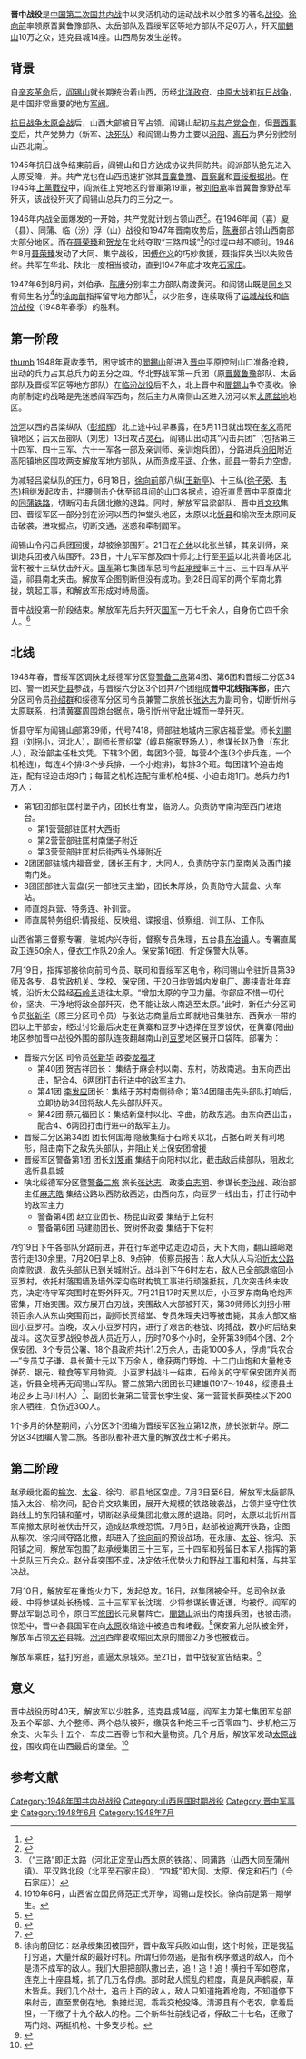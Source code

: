 {{Infobox Military Conflict|
campaign=國共內戰|
image=|
caption=|
conflict=晋中战役|
partof=[[第二次国共内战|第二次国共内战]]|
date=1948年6月18日－1948年7月21日|
place={{ROC}}[[山西省|山西省]]晋中|
result=閻錫山晋中主力被歼，失去对晋中平原的控制，山西局势逆转。|
combatant1=[[File:People's_Liberation_Army_Flag_of_the_People's_Republic_of_China.svg|25px]] [[中国人民解放军|中国人民解放军]]<br />华北野战军第一兵团|
combatant2=[[File:Flag_of_the_Republic_of_China_Army.svg|25px]] [[中国国民革命军|国军]]| 
commander1=[[File:People's_Liberation_Army_Flag_of_the_People's_Republic_of_China.svg|25px]] [[徐向前|徐向前]]<small>司令员兼政治委员</small><br />
[[File:People's_Liberation_Army_Flag_of_the_People's_Republic_of_China.svg|25px]] [[周士第|周士第]]|
commander2=[[File:Flag_of_the_Republic_of_China_Army.svg|25px]] [[閻錫山|閻錫山]]|
strength1=|55,000
strength2=|120,000
casualties1=|7,000~10,000
casualties2=|全數潰滅
}}

'''晋中战役'''是[[中国|中国]][[第二次国共内战|第二次国共内战]]中以灵活机动的运动战术以少胜多的著名[[战役|战役]]。[[徐向前|徐向前]]率领原晋冀鲁豫部队、太岳部队及晋绥军区等地方部队不足6万人，歼灭[[閻錫山|閻錫山]]10万之众，连克县城14座。山西局势发生逆转。

==背景==
自[[辛亥革命|辛亥革命]]后，[[阎锡山|阎锡山]]就长期统治着山西，历经[[北洋政府|北洋政府]]、[[中原大战|中原大战]]和[[抗日战争|抗日战争]]，是中国非常重要的地方[[军阀|军阀]]。

[[抗日战争|抗日战争]][[太原会战|太原会战]]后，山西大部被日军占领。阎锡山起初[[牺牲救国同盟会|与共产党合作]]，但[[晋西事变|晋西事变]]后，共产党势力（新军、[[决死队|决死队]]）和阎锡山势力主要以[[汾阳|汾阳]]、[[离石|离石]]为界分别控制山西北南<ref>{{citation|url=http://cpc.people.com.cn/GB/64162/82819/119648/119718/7092246.html|title=回忆山西新军|author=[[薄一波|薄一波]]|date=1987-04-07|accessdate=2009-11-29|archive-date=2019-05-02|archive-url=https://web.archive.org/web/20190502083148/http://cpc.people.com.cn/GB/64162/82819/119648/119718/7092246.html|dead-url=no}}</ref>。{{fact |阎为了巩固自己的利益，和日本有一定程度的合作。}}

1945年抗日战争结束前后，阎锡山和日方达成协议共同防共。阎派部队抢先进入太原受降，并。共产党也在山西迅速扩张其[[晋冀鲁豫根据地|晋冀鲁豫]]、[[晋察冀边区|晋察冀]]和[[晋绥根据地|晋绥根据地]]。在1945年[[上黨戰役|上黨戰役]]中，阎派往上党地区的晉軍第19軍，被[[刘伯承|刘伯承]]率晋冀鲁豫野战军歼灭，该战役歼灭了阎锡山总兵力的三分之一。 

1946年内战全面爆发的一开始，共产党就计划占领山西<ref>{{citation|url=http://cpc.people.com.cn/GB/69112/70190/70197/70358/4769065.html|title=准备对付蒋介石大打的作战部署|author=毛泽东|date=1946-06-19|accessdate=2009-11-29|archive-date=2014-05-31|archive-url=https://web.archive.org/web/20140531143109/http://cpc.people.com.cn/GB/69112/70190/70197/70358/4769065.html|dead-url=no}}</ref>。在1946年闻（喜）夏（县）、同蒲、临（汾）浮（山）战役和1947年晋南攻势后，[[陈赓|陈赓]]部占领山西南部大部分地区。而在[[聂荣臻|聂荣臻]]和[[贺龙|贺龙]]在北线夺取“三路四城”<ref>（“三路”即正太路（河北正定至山西太原的铁路）、同蒲路（山西大同至蒲州镇）、平汉路北段（北平至石家庄段），“四城”即大同、太原、保定和石门（今石家庄））</ref>的过程中却不顺利。1946年8月[[聂荣臻|聂荣臻]]发动了大同、集宁战役，因[[傅作义|傅作义]]的巧妙救援，聂指挥失当以失败告终。共军在华北、陕北一度相当被动，直到1947年底才攻克[[石家庄|石家庄]]。

1947年6到8月间，刘伯承、[[陈赓|陈赓]]分别率主力部队南渡黄河。和阎锡山既是[[五台县|同乡]]又有师生名分<ref>1919年6月，山西省立国民师范正式开学，阎锡山是校长。徐向前是第一期学生。</ref>的[[徐向前|徐向前]]指挥留守地方部队<ref>{{citation|url=http://cpc.people.com.cn/GB/67481/77196/77202/5292886.html|title=无限深情忆向前|author=[[薄一波|薄一波]]|date=1991-09-20|accessdate=2009-11-29|archive-date=2016-03-04|archive-url=https://web.archive.org/web/20160304075339/http://cpc.people.com.cn/GB/67481/77196/77202/5292886.html|dead-url=no}}</ref>，以少胜多，连续取得了[[运城战役|运城战役]]和[[临汾战役|临汾战役]]（1948年春季）的胜利。

==第一阶段==
[[file:Yan_Xishan.png|thumb]]
1948年夏收季节，困守城市的[[閻錫山|閻錫山]]部进入[[晋中|晋中]]平原控制山口准备抢粮，出动的兵力占其总兵力的五分之四。华北野战军第一兵团（原[[晋冀鲁豫边区|晋冀鲁豫]]部队、太岳部队及晋绥军区等地方部队）在[[临汾战役|临汾战役]]后不久，北上晋中和[[閻錫山|閻錫山]]争夺麦收。徐向前制定的战略是先迷惑阎军西向，然后主力从南侧山区进入汾河以东[[太原盆地|太原盆地]]地区。

[[汾河|汾河]]以西的吕梁纵队（[[彭绍辉|彭绍辉]]）北上途中过早暴露，在6月11日就出现在[[孝义|孝义]]高阳镇地区；后太岳部队（刘忠）13日攻占[[灵石|灵石]]。阎锡山出动其“闪击兵团”（包括第三十四军、四十三军、六十一军各一部及亲训师、亲训炮兵团），分路进兵[[汾阳|汾阳]]附近高阳镇地区围攻两支解放军地方部队，从而造成[[平遥|平遥]]、[[介休|介休]]，[[祁县|祁县]]一带兵力空虚。

为减轻吕梁纵队的压力，6月18日，[[徐向前|徐向前]]部八纵([[王新亭|王新亭]])、十三纵([[徐子荣|徐子荣]]、[[韦杰|韦杰]])相继发起攻击，拦腰侧击介休至祁县间的山口各据点，迫近直贯晋中平原南北的[[同蒲铁路|同蒲铁路]]，切断闪击兵团北撤的退路。同时，解放军吕梁部队、晋中[[肖文玖|肖文玖]]集团、晋绥军区一部分别在汾河以西的神堂头地区，太原以北[[忻州|忻县]]和榆次至太原间反击破袭，进攻据点，切断交通，迷惑和牵制閻军。

阎锡山令闪击兵团回援，却被徐部围歼。21日在[[介休|介休]]以北张兰镇，其亲训师，亲训炮兵团被八纵围歼。23日，十九军军部及四十师北上行至[[平遥|平遥]]以北洪善地区北营村被十三纵伏击歼灭。[[中国国民革命军|国军]]第七集团军总司令[[赵承绶|赵承绶]]率三十三、三十四军从平遥，祁县南北夹击。解放军企图割断但没有成功。到28日阎军的两个军南北靠拢，筑起工事，和解放军形成对峙局面。

晋中战役第一阶段结束。解放军先后共歼灭[[中国国民革命军|国军]]一万七千余人，自身伤亡四千余人。<ref>{{citation|url = http://cpc.people.com.cn/GB/69112/99987/100008/9073250.html|title = 晋中战役第一阶段作战总结|author = 徐向前|date = 1948-06-29|accessdate = 2009-10-09|archive-date = 2016-03-04|archive-url = https://web.archive.org/web/20160304081036/http://cpc.people.com.cn/GB/69112/99987/100008/9073250.html|dead-url = no}}</ref>
==北线==
1948年春，晋绥军区调陕北绥德军分区暨[[西北军区警备第二旅|警备二旅]]第4团、第6团和晋绥二分区34团、警一团来[[忻县|忻县]]参战，与晋绥六分区3个团共7个团组成'''晋中北线指挥部'''，由六分区司令员[[孙绍群|孙绍群]]和绥德军分区司令员兼警二旅旅长[[张达志|张达志]]为副司令，切断忻州与太原联系，扫清[[黄寨镇|黄寨]]周围炮台据点，吸引忻州守敌出城而一举歼灭。

忻县守军为阎锡山部第39师，代号7418，师部驻地城内三家店福音堂。师长[[刘鹏翔|刘鹏翔]]（刘拐小，河北人），副师长贾绍棠（崞县施家野场人），参谋长赵乃鲁（东北人），政治部主任杜文凭。下辖3个团，每团3个营，每营4个连(3个步兵连，一个机枪连)，每连4个排(3个步兵排，一个小炮排)，每排3个班。每团辖1个迫击炮连，配有轻迫击炮3门；每营之机枪连配有重机枪4挺、小迫击炮1门。总兵力约1万人：
*第1团团部驻匡村堡子内，团长杜有堂，临汾人。负责防守南沟至西门坡炮台。
**第1营营部驻匡村大西街
**第2营营部驻匡村南堡子附近
**第3营营部驻匡村后街西头外壕附近
*2团团部驻城内福音堂，团长王有才，大同人，负责防守东门至南关及西门接南门处。 
*3团团部驻大营盘(另一部驻天主堂)，团长朱厚焕，负责防守大营盘、火车站。 
*师直炮兵营、特务连、补训营。 
*师直属特务组织:情报组、反映组、谍报组、侦察组、训工队、工作队
山西省第三督察专署，驻城内兴寺街，督察专员朱理，五台县[[东冶镇_(五台县)|东冶镇]]人。专署直属政卫连50余人，便衣工作队20余人。保安第16团、忻定保警大队等。 

7月19日，指挥部接徐向前司令员、联司和晋绥军区电令，称闫锡山令驻忻县第39师及各专、县党政机关、学校、保安团，于20日炸毁城内发电厂、裹挟青壮年弃城，沿忻太公路经[[石岭关|石岭关]]退往太原。“增加太原的守卫力量。你部应不惜一切代价，坚决、干净地将敌全部歼灭，绝不能让敌人南逃至太原。”此时，新任六分区司令员[[张新华|张新华]]（原三分区司令员）与张达志商量后立即就地召集驻东、西黄水一带的团以上干部会，经过讨论最后决定在黄寨和豆罗中选择在豆罗设伏，在黄寨(阳曲)地区参加晋中战役外围的部队连夜翻越南山到[[豆罗镇|豆罗]]地区展开口袋阵。部署为：
*晋绥六分区 司令员[[张新华|张新华]] 政委[[龙福才|龙福才]]
**第40团 贺吉祥团长： 集结于麻会村以南、东村，防敌南逃。由东向西出击，配合4、6两团打击行进中的敌军主力。
**第41团 [[李发应|李发应]]团长：集结于苏村南侧待命；第34团阻击先头部队打响后，立即协助34团将敌人先头部队歼灭。
**第42团 蔡元福团长：集结新堡村以北、辛曲，防敌东逃。由东向西出击，配合4、6两团打击行进中的敌军主力。
*晋绥二分区第34团 团长何国海 隐蔽集结于石岭关以北，占据石岭关有利地形，阻击南下之敌先头部队，并阻止关上保安团增援
*晋绥军区警备第1团 团长[[刘笈甫|刘笈甫]] 集结于向阳村以北，截击敌后续部队，阻敌北逃忻县县城
*陕北绥德军分区暨[[西北军区警备第二旅|警备二旅]] 旅长[[张达志|张达志]]、政委[[白志明|白志明]]、参谋长[[李治州|李治州]]、政治部主任[[麻志皓|麻志皓]] 集结公路以西防敌西逃，由西向东，向豆罗一线出击，打击行动中的敌军主力
**警备第4团 赵立业团长、杨昆山政委 集结于上佐村
**警备第6团 马建勋团长、贺树怀政委 集结于下佐村
7约19日下午各部队分路前进，并在行军途中边走边动员，天下大雨，翻山越岭艰苦行走130余里。7月20日早上8、9点钟，侦察员报告：敌人大队人马沿[[108国道|忻太公路]]向南败退，敌先头部队已到关城附近。战斗到下午6时左右，敌人已全部退缩回小豆罗村，依托村落围墙及墙外深沟临时构筑工事进行顽强抵抗，几次突击终未攻克，决定待守军突围时在野外歼灭。7月21日17时天黑以后，小豆罗东南角枪炮声密集，开始突围。双方展开白刃战，突围敌人大部被歼灭，第39师师长刘拐小带领百余人从东山突围而出，副师长贾绍堂、专员朱理夫妇等被击毙，其余大部又缩回小豆罗村。当晚，攻入小豆罗村内，进行了艰苦的巷战、肉搏战，数小时后结束战斗。这次豆罗战役参战人员近万人，历时70多个小时，全歼第39师4个团、2个保安团、3个专员公署、18个县政府共计1.2万余人，击毙1000多人，俘虏“兵农合—”专员艾子谦、县长黄士元以下万余人，缴获两门野炮、十二门山炮和大量枪支弹药、银元、粮食等军用物资。小豆罗村战斗一结束，石岭关的守军保安团弃关而逃，忻县全境再无阎锡山军队。警二旅第六团团长马建雄(1917～1948，绥德县土地岔乡上马川村人）<ref>{{Cite web |url=http://sanqinyou.com/mingren/info/1262522104361209.html |title=绥德县近现代人物——马建雄 |access-date=2019-07-06 |archive-date=2019-07-06 |archive-url=https://web.archive.org/web/20190706153638/http://sanqinyou.com/mingren/info/1262522104361209.html |dead-url=no }}</ref>、副团长兼第二营营长李生俊、第一营营长薛英桂以下200余人牺牲，负伤近300人。

1个多月的休整期间，六分区3个团编为晋绥军区独立第12旅，旅长张新华。原二分区34团编入警二旅。各部队都补进大量的解放战士和子弟兵。

==第二阶段==
赵承绶北面的[[榆次|榆次]]、[[太谷|太谷]]、徐沟、祁县地区空虚。7月3日至6日，解放军太岳部队插入太谷、榆次间，配合肖文玖集团，展开大规模的铁路破袭战，占领并坚守住铁路线上的东阳镇和董村，切断赵承绶集团北撤太原的退路。同时，太原以北忻州晋军南撤太原时被伏击歼灭，造成赵承绶恐慌。7月6日，赵部被迫离开铁路，企图从榆次、徐沟间夺路北撤，却进入了[[徐向前|徐向前]]的预设战场。在永康、[[太谷|太谷]]、徐沟、东阳镇之间，解放军包围了赵承绶集团三十三军，三十四军和残留日本军人指挥的第十总队三万余众。赵分兵突围不成，决定依托优势火力和野战工事和村落，与共军决战。

7月10日，解放军在重炮火力下，发起总攻。16日，赵集团被全歼。总司令赵承绶、中将参谋处长杨城、三十三军军长沈瑞、少将参谋长曹近谦，均被俘。阎军的野战军副总司令，原日军[[独立混成旅团|旅团]]长元泉馨阵亡。[[閻錫山|閻錫山]]派出的南援兵团，也被击溃。惊恐中，晋中各县国军在向[[太原|太原]]收缩途中被追击和堵截。<ref>徐向前回忆：赵承绶集团被围歼，晋中敌军兵败如山倒，这个时候，正是我猛打穷追，大量歼敌的最好时机。所谓归师勿遏，是指有秩序撤退的敌人，而不是溃不成军的敌人。我们大胆把部队撒出去，追！追！追！横扫千军如卷席，连克上十座县城，抓了几万名俘虏。那时敌人慌乱的程度，真是风声鹤唳，草木皆兵。我们几个战士，追击上百的敌人，敌人只知道拖着枪跑，不知道停下来射击，直至累倒在地，象摊烂泥，乖乖交枪投降。清源县有个老农，拿着扁担，一下缴了十九个敌人的枪。三个新华社前线记者，俘敌三十七名，还缴了两门炮、两挺机枪、十多支步枪。</ref>保安第九总队被全歼，解放军占领[[太谷|太谷]]县城。[[汾河|汾河]]西岸要收缩回太原的閻部2万多也被截击。

解放军乘胜，猛打穷追，直逼太原城郊。至21日，晋中战役宣告结束。<ref>{{citation|url = http://cpc.people.com.cn/GB/69112/99987/100008/9073254.html|title = 晋中战役第二阶段作战经过|author = 徐向前|date = 1948-07-24|accessdate = 2009-10-09|archive-date = 2019-05-02|archive-url = https://web.archive.org/web/20190502081748/http://cpc.people.com.cn/GB/69112/99987/100008/9073254.html|dead-url = no}}</ref>

==意义==
晋中战役历时40天，解放军以少胜多，连克县城14座，阎军主力第七集团军总部及五个军部、九个整师、两个总队被歼，缴获各种炮三千七百零四门、步机枪三万余支、火车头十五个、车皮二百零七节和大量物资。几个月后，解放军发动[[太原战役|太原战役]]，围攻阎在山西最后的堡垒。<ref>{{citation|url = http://cpc.people.com.cn/GB/69112/99987/100008/9073257.html|title = 晋中战役总结报告|author = 徐向前|date = 1948-08-09|accessdate = 2009-10-09|archive-date = 2019-05-02|archive-url = https://web.archive.org/web/20190502103715/http://cpc.people.com.cn/GB/69112/99987/100008/9073257.html|dead-url = no}}</ref>

==参考文献==
{{reflist|2}}

{{第二次国共内战}}

[[Category:1948年国共内战战役|Category:1948年国共内战战役]] 
[[Category:山西民国时期战役|Category:山西民国时期战役]]
[[Category:晋中军事史|Category:晋中军事史]]
[[Category:1948年6月|Category:1948年6月]]
[[Category:1948年7月|Category:1948年7月]]